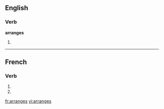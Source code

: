 ==English==

===Verb===
'''arranges'''

# {{third-person singular of|[[arrange]]}}

{{see|arrangés}}

----

==French==

===Verb===
{{fr-verb-form}}

# {{form of|[[second-person|Second-person]] [[singular]] [[present indicative]]|arranger|lang=French}}
# {{form of|Second-person singular [[present subjunctive]]|arranger|lang=French}}

[[fr:arranges]]
[[vi:arranges]]